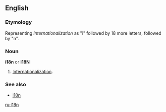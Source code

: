==English==
===Etymology===
Representing ''internationalization'' as "i" followed by 18 more letters, followed by "n".

===Noun===
'''i18n''' or '''I18N'''

# {{softeng}} [[Internationalization]].

===See also===
*[[l10n]]

[[ru:I18n]]